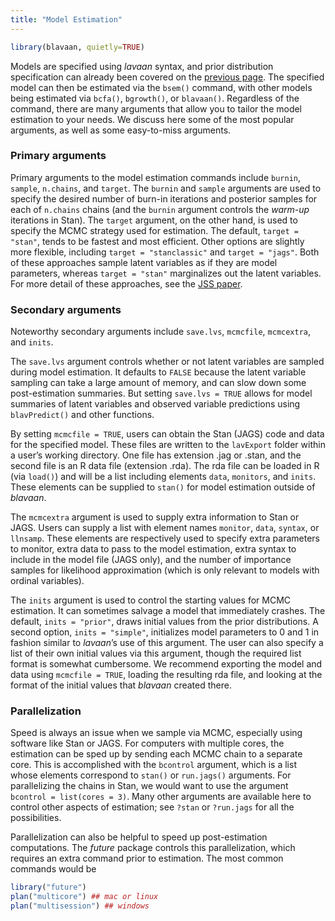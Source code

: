 ```yaml
---
title: "Model Estimation"
---
```


```r
library(blavaan, quietly=TRUE)
```

Models are specified using *lavaan* syntax, and prior distribution specification can already been covered on the [previous page](prior.html). The specified model can then be estimated via the `bsem()` command, with other models being estimated via `bcfa()`, `bgrowth()`, or `blavaan()`. Regardless of the command, there are many arguments that allow you to tailor the model estimation to your needs. We discuss here some of the most popular arguments, as well as some easy-to-miss arguments.

### Primary arguments
Primary arguments to the model estimation commands include `burnin`, `sample`, `n.chains`, and `target`. The `burnin` and `sample` arguments are used to specify the desired number of burn-in iterations and posterior samples for each of `n.chains` chains (and the `burnin` argument controls the *warm-up* iterations in Stan). The `target` argument, on the other hand, is used to specify the MCMC strategy used for estimation. The default, `target = "stan"`, tends to be fastest and most efficient. Other options are slightly more flexible, including `target = "stanclassic"` and `target = "jags"`. Both of these approaches sample latent variables as if they are model parameters, whereas `target = "stan"` marginalizes out the latent variables. For more detail of these approaches, see the [JSS paper](https://www.jstatsoft.org/article/view/v100i06).


### Secondary arguments
Noteworthy secondary arguments include `save.lvs`, `mcmcfile`, `mcmcextra`, and `inits`.

The `save.lvs` argument controls whether or not latent variables are sampled during model estimation. It defaults to `FALSE` because the latent variable sampling can take a large amount of memory, and can slow down some post-estimation summaries. But setting `save.lvs = TRUE` allows for model summaries of latent variables and observed variable predictions using `blavPredict()` and other functions.

By setting `mcmcfile = TRUE`, users can obtain the Stan (JAGS) code and data for the specified model. These files are written to the `lavExport` folder within a user's working directory. One file has extension .jag or .stan, and the second file is an R data file (extension .rda). The rda file can be loaded in R (via `load()`) and will be a list including elements `data`, `monitors`, and `inits`. These elements can be supplied to `stan()` for model estimation outside of *blavaan*.

The `mcmcextra` argument is used to supply extra information to Stan or JAGS. Users can supply a list with element names `monitor`, `data`, `syntax`, or `llnsamp`. These elements are respectively used to specify extra parameters to monitor, extra data to pass to the model estimation, extra syntax to include in the model file (JAGS only), and the number of importance samples for likelihood approximation (which is only relevant to models with ordinal variables).

The `inits` argument is used to control the starting values for MCMC estimation. It can sometimes salvage a model that immediately crashes. The default, `inits = "prior"`, draws initial values from the prior distributions. A second option, `inits = "simple"`, initializes model parameters to 0 and 1 in fashion similar to *lavaan*'s use of this argument. The user can also specify a list of their own initial values via this argument, though the required list format is somewhat cumbersome. We recommend exporting the model and data using `mcmcfile = TRUE`, loading the resulting rda file, and looking at the format of the initial values that *blavaan* created there.


### Parallelization
Speed is always an issue when we sample via MCMC, especially using software like Stan or JAGS.  For computers with multiple cores, the estimation can be sped up by sending each MCMC chain to a separate core. This is accomplished with the `bcontrol` argument, which is a list whose elements correspond to `stan()` or `run.jags()` arguments. For parallelizing the chains in Stan, we would want to use the argument `bcontrol = list(cores = 3)`. Many other arguments are available here to control other aspects of estimation; see `?stan` or `?run.jags` for all the possibilities.

Parallelization can also be helpful to speed up post-estimation computations. The *future* package controls this parallelization, which requires an extra command prior to estimation. The most common commands would be

```r
library("future")
plan("multicore") ## mac or linux
plan("multisession") ## windows
```
